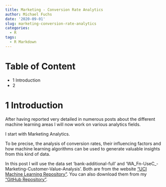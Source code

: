 ```yaml
---
title: Marketing - Conversion Rate Analytics
author: Michael Fuchs
date: '2020-09-01'
slug: marketing-conversion-rate-analytics
categories:
  - R
tags:
  - R Markdown
---
```


# Table of Content

+ 1 Introduction
+ 2 




# 1 Introduction

After having reported very detailed in numerous posts about the different machine learning areas I will now work on various analytics fields. 

I start with Marketing Analytics.

To be precise, the analysis of conversion rates, their influencing factors and how machine learning algorithms can be used to generate valuable insights from this kind of data.


In this post I will use the data set 'bank-additional-full' and 'WA_Fn-UseC_-Marketing-Customer-Value-Analysis'. 
Both are from the website ["UCI Machine Learning Repository"](https://archive.ics.uci.edu/ml/datasets/bank+marketing).
You can also download them from my ["GitHub Repository"](https://github.com/MFuchs1989/Bdown-Python/tree/master/datasets).